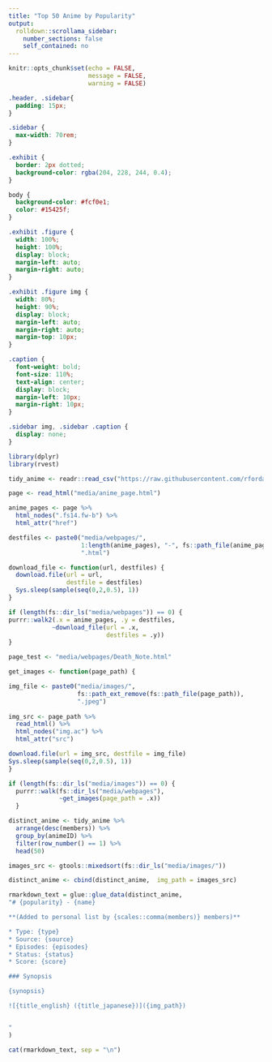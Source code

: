 ```yaml
---
title: "Top 50 Anime by Popularity"
output:
  rolldown::scrollama_sidebar:
    number_sections: false
    self_contained: no
---
```


```r
knitr::opts_chunk$set(echo = FALSE, 
                      message = FALSE, 
                      warning = FALSE)
```

```css
.header, .sidebar{
  padding: 15px;
}

.sidebar {
  max-width: 70rem;
}

.exhibit {
  border: 2px dotted;
  background-color: rgba(204, 228, 244, 0.4);
}

body {
  background-color: #fcf0e1;
  color: #15425f;
}

.exhibit .figure {
  width: 100%;
  height: 100%;
  display: block;
  margin-left: auto;
  margin-right: auto;
}

.exhibit .figure img {
  width: 80%;
  height: 90%;
  display: block;
  margin-left: auto;
  margin-right: auto;
  margin-top: 10px;
}

.caption {
  font-weight: bold;
  font-size: 110%;
  text-align: center;
  display: block;
  margin-left: 10px;
  margin-right: 10px;
}

.sidebar img, .sidebar .caption {
  display: none;
}
```

```r
library(dplyr)
library(rvest)

tidy_anime <- readr::read_csv("https://raw.githubusercontent.com/rfordatascience/tidytuesday/master/data/2019/2019-04-23/tidy_anime.csv")

page <- read_html("media/anime_page.html")
```

```r
anime_pages <- page %>% 
  html_nodes(".fs14.fw-b") %>% 
  html_attr("href") 

destfiles <- paste0("media/webpages/",
                    1:length(anime_pages), "-", fs::path_file(anime_pages), 
                    ".html")

download_file <- function(url, destfiles) {
  download.file(url = url, 
                destfile = destfiles)
  Sys.sleep(sample(seq(0,2,0.5), 1))
}

if (length(fs::dir_ls("media/webpages")) == 0) {
purrr::walk2(.x = anime_pages, .y = destfiles,
            ~download_file(url = .x, 
                           destfiles = .y))
}

page_test <- "media/webpages/Death_Note.html"

get_images <- function(page_path) {

img_file <- paste0("media/images/", 
                   fs::path_ext_remove(fs::path_file(page_path)), 
                   ".jpeg")  
  
img_src <- page_path %>%
  read_html() %>% 
  html_nodes("img.ac") %>%
  html_attr("src")

download.file(url = img_src, destfile = img_file)
Sys.sleep(sample(seq(0,2,0.5), 1))
}

if (length(fs::dir_ls("media/images")) == 0) {
  purrr::walk(fs::dir_ls("media/webpages"),
              ~get_images(page_path = .x))
  }
```


```r
distinct_anime <- tidy_anime %>% 
  arrange(desc(members)) %>% 
  group_by(animeID) %>% 
  filter(row_number() == 1) %>% 
  head(50)

images_src <- gtools::mixedsort(fs::dir_ls("media/images/"))

distinct_anime <- cbind(distinct_anime,  img_path = images_src)
```

```r
rmarkdown_text = glue::glue_data(distinct_anime,
"# {popularity} - {name}

**(Added to personal list by {scales::comma(members)} members)** 

* Type: {type}  
* Source: {source} 
* Episodes: {episodes}
* Status: {status}
* Score: {score}

### Synopsis 

{synopsis} 

![{title_english} ({title_japanese})]({img_path})


"
)

cat(rmarkdown_text, sep = "\n")
```

